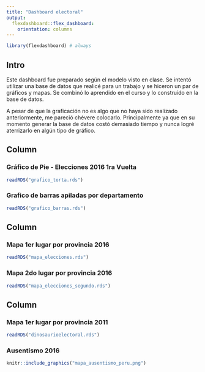 ```yaml
---
title: "Dashboard electoral"
output: 
  flexdashboard::flex_dashboard:
    orientation: columns
---
```


```r
library(flexdashboard) # always
```

## Intro {.sidebar}

Este dashboard fue preparado según el modelo visto en clase. Se intentó utilizar una base de datos que realicé para un trabajo y se hiceron un par de gráficos y mapas. Se combinó lo aprendido en el curso y lo construído en la base de datos.

A pesar de que la graficación no es algo que no haya sido realizado anteriormente, me pareció chévere colocarlo. Principalmente ya que en su momento generar la base de datos costó demasiado tiempo y nunca logré aterrizarlo en algún tipo de gráfico.



## Column {data-width="550"}

### Gráfico de Pie - Elecciones 2016 1ra Vuelta 

```r
readRDS("grafico_torta.rds")
```

### Grafico de barras apiladas por departamento

```r
readRDS("grafico_barras.rds")
```

## Column {data-width="550"}

### Mapa 1er lugar por provincia 2016

```r
readRDS("mapa_elecciones.rds")
```

### Mapa 2do lugar por provincia 2016

```r
readRDS("mapa_elecciones_segundo.rds")
```

## Column {data-width="550"}

### Mapa 1er lugar por provincia 2011

```r
readRDS("dinosaurioelectoral.rds")
```

### Ausentismo 2016

```r
knitr::include_graphics("mapa_ausentismo_peru.png")
```